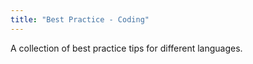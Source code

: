```yaml
---
title: "Best Practice - Coding"
---
```


A collection of best practice tips for different languages.
